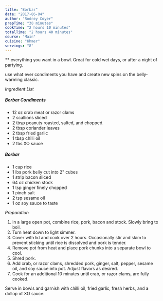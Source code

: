 ```yaml
---
title: "Borbar"
date: "2017-06-04"
author: "Rodney Coyer"
prepTime: "30 minutes"
cookTime: "2 hours 10 minutes"
totalTime: "2 hours 40 minutes"
course: "Main"
cuisine: "Khmer"
servings: "8"
---
```


** everything you want in a bowl. Great for cold wet days, or after a night of partying.

use what ever condiments you have and create new spins on the belly-warming classic.


*Ingredient List*

##### Borbar Condiments
- 12 oz crab meat or razor clams
- 2 scallions sliced
- 2 tbsp peanuts roasted, salted, and chopped.
- 2 tbsp coriander leaves
- 2 tbsp fried garlic
- 1 tbsp chilli oil
- 2 tbs XO sauce

##### Borbar
- 1 cup rice
- 1 lbs pork belly cut into 2" cubes
- 1 strip bacon sliced
- 64 oz chicken stock
- 1 tsp ginger finely chopped
- 1 pinch salt
- 2 tsp sesame oil
- 1 oz soy sauce to taste

*Preparation*
1. In a large open pot, combine rice, pork, bacon and stock. Slowly bring to boil.
2. Turn heat down to light simmer.
3. Cover with lid and cook over 2 hours. Occasionally stir and skim to prevent sticking until rice is dissolved and pork is tender.
4. Remove pot from heat and place pork chunks into a separate bowl to cool.
5. Shred pork.
6. Add crab, or razor clams, shredded pork, ginger, salt, pepper, sesame oil, and soy sauce into pot. Adjust flavors as desired.
7. Cook for an additional 10 minutes until crab, or razor clams, are fully cooked.

Serve in bowls and garnish with chilli oil, fried garlic, fresh herbs, and a dollop of XO sauce.
